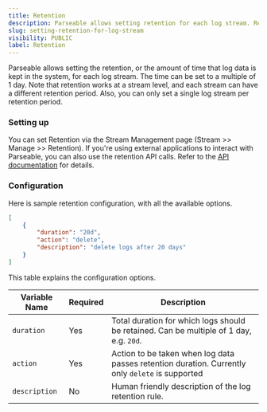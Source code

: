 ```yaml
---
title: Retention
description: Parseable allows setting retention for each log stream. Retention is the amount of time that log data is kept in the system.
slug: setting-retention-for-log-stream  
visibility: PUBLIC
label: Retention
---
```


<head>
<title>Setting Retention for Log Stream | Parseable</title>
<meta charSet="utf-8" />
<meta name="twitter:card" content="summary" />
</head>

Parseable allows setting the retention, or the amount of time that log data is kept in the system, for each log stream. The time can be set to a multiple of 1 day. Note that retention works at a stream level, and each stream can have a different retention period. Also, you can only set a single log stream per retention period.

### Setting up

You can set Retention via the Stream Management page (Stream >> Manage >> Retention). If you're using external applications to interact with Parseable, you can also use the retention API calls. Refer to the [API documentation](https://www.parseable.com/docs/api/retention) for details.

### Configuration

Here is sample retention configuration, with all the available options.

```json
[
    {
        "duration": "20d",
        "action": "delete",
        "description": "delete logs after 20 days"
    }
]
```

This table explains the configuration options.

| Variable Name | Required | Description |
|---------------|----------|-------------------|
| `duration` | Yes | Total duration for which logs should be retained. Can be multiple of 1 day, e.g. `20d`. |
| `action` | Yes | Action to be taken when log data passes retention duration. Currently only `delete` is supported |
| `description` | No | Human friendly description of the log retention rule. |
